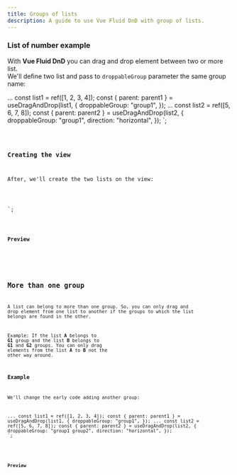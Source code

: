 ```yaml
---
title: Groups of lists
description: A guide to use Vue Fluid DnD with group of lists.
---
```




### List of number example

With **Vue Fluid DnD** you can drag and drop element between two or more list.\
We'll define two list and pass to `droppableGroup` parameter the same group name:


...
const list1 = ref([1, 2, 3, 4]);
const { parent: parent1 } = useDragAndDrop(list1, {
  droppableGroup: "group1",
});
...
const list2 = ref([5, 6, 7, 8]);
const { parent: parent2 } = useDragAndDrop(list2, {
  droppableGroup: "group1",
  direction: "horizontal",
});
</script>`;

<Code code={listOfNumbers} lang="vue" mark={highlightsListOfNumbers} />

### Creating the view

After, we'll create the two lists on the view:

<template>
  <div class="group-list">
    <ul ref="parent1" class="number-list">
      <li
        class="number"
        v-for="(element, index) in list1"
        :index
        :key="element"
      >
        {{ element }}
      </li>
    </ul>
    <div ref="parent2" class="number-list-h">
      <div
        class="number"
        v-for="(element, index) in list2"
        :index
        :key="element"
      >
        {{ element }}
      </div>
    </div>
  </div>
</template>
<style>
 ...
</style>
`;


<Code code={listOfNumbersDraggable} lang="vue" mark={highlightsDraggable} />

### Preview

<div class="pl-8">
  <ListGroup client:load />
</div>

## More than one group

A list can belong to more than one group. So, you can only drag and drop element from one list to another
if the groups to which the list belongs are found in the other.

Example: If the list **A** belongs to **G1** group and the list **B** belongs to **G1** and **G2** groups.
You can only drag elements from the list **A** to **B** not the other way around.

### Example

We'll change the early code adding another group:


...
const list1 = ref([1, 2, 3, 4]);
const { parent: parent1 } = useDragAndDrop(list1, {
  droppableGroup: "group1",
});
...
const list2 = ref([5, 6, 7, 8]);
const { parent: parent2 } = useDragAndDrop(list2, {
  droppableGroup: "group1 group2",
  direction: "horizontal",
});
</script>`;

<Code
  code={listOfNumbersGroups}
  lang="vue"
  mark={highlightsListOfNumbersGroups}
/>

### Preview

<div class="pl-8">
  <ListGroups client:load />
</div>
